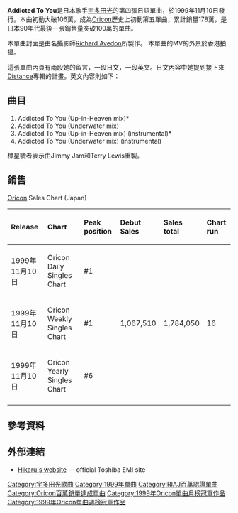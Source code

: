 {{Single infobox
| Name = Addicted To You
| Cover = Utada Hikaru - Addicted To You.jpg
| Artist = [[宇多田光|宇多田光]]
| from Album = [[Distance|Distance]]
| Released = 1999年11月10日
| Format = CD, regular single
| Recorded = 
| Genre = [[J-Pop|J-Pop]]
| Length = 
| Label = [[EMI_Music_Japan|EMI Music Japan]]
| Writer = [[宇多田光|宇多田光]]
| Producer = [[宇多田光|宇多田光]], [[Jimmy_Jam_&_Terry_Lewis|Jimmy Jam & Terry Lewis]], Alex Richbourg
| Certification  = *百萬唱片（[[日本唱片協會|日本唱片協會]]）
| Chart position = *週間最高順位1位（2週連續、[[Oricon|Oricon]]）
*1999年11月度月間順位1位（Oricon）
*1999年度年間順位6位（Oricon）
| Reviews = 
| Last single = [[First_Love_(單曲)|First Love]] <br />(1999)
| This single = '''Addicted To You''' <br />(1999)
| Next single = [[Wait&See_～Risk～|Wait&See ～Risk～]] <br />(2000)
}}

'''Addicted To You'''是日本歌手[[宇多田光|宇多田光]]的第四張日語單曲，於1999年11月10日發行。本曲初動大破106萬，成為[[Oricon|Oricon]]歷史上初動第五單曲，累計銷量178萬，是日本90年代最後一張銷售量突破100萬的單曲。

本單曲封面是由名攝影師[[Richard_Avedon|Richard Avedon]]所製作。 
本單曲的MV的外景於香港拍攝。

這張單曲內頁有兩段她的留言，一段日文，一段英文。日文內容中她提到接下來[[Distance|Distance]]專輯的計畫。英文內容則如下：

{{Quote|Jim, Terry, and everyone at Flyte Tyme Productions, making music with you guys is about as good as it gets! We have to do it again soon :) Dick, I really meant it when I said that you're one of the most attractive men I've met! 

∞love∞ hikaru+}}

== 曲目 ==
# Addicted To You (Up-in-Heaven mix)*
# Addicted To You (Underwater mix)
# Addicted To You (Up-in-Heaven mix) (instrumental)*
# Addicted To You (Underwater mix) (instrumental)

標星號者表示由Jimmy Jam和Terry Lewis重製。 

== 銷售 ==
;[[Oricon|Oricon]] Sales Chart (Japan)
{| class="wikitable" width="575px"
!align="left"|Release
!align="left"|Chart
!align="left"|Peak position
!align="left"|Debut Sales
!align="left"|Sales total
!align="left"|Chart run
|-
|align="left"|1999年11月10日
|align="left"|Oricon Daily Singles Chart
|align="left"|#1
|align="left"|
|align="left"|
|align="left"|
|-
|align="left"|1999年11月10日
|align="left"|Oricon Weekly Singles Chart
|align="left"|#1
|align="left"|1,067,510
|align="left"|1,784,050
|align="left"|16
|-
|align="left"|1999年11月10日
|align="left"|Oricon Yearly Singles Chart
|align="left"|#6
|align="left"|
|align="left"|
|align="left"|
|-
|}

== 參考資料 ==

<references/>

== 外部連結 ==
* [https://web.archive.org/web/20080926100557/http://www.toshiba-emi.co.jp/hikki/ Hikaru's website] — official Toshiba EMI site

{{Utada Hikaru songs}}
{{Oricon單曲月榜冠軍 (1990年代後期)|1999年11月}}

[[Category:宇多田光歌曲|Category:宇多田光歌曲]]
[[Category:1999年單曲|Category:1999年單曲]]
[[Category:RIAJ百萬認證單曲|Category:RIAJ百萬認證單曲]]
[[Category:Oricon百萬銷量達成單曲|Category:Oricon百萬銷量達成單曲]]
[[Category:1999年Oricon單曲月榜冠軍作品|Category:1999年Oricon單曲月榜冠軍作品]]
[[Category:1999年Oricon單曲週榜冠軍作品|Category:1999年Oricon單曲週榜冠軍作品]]